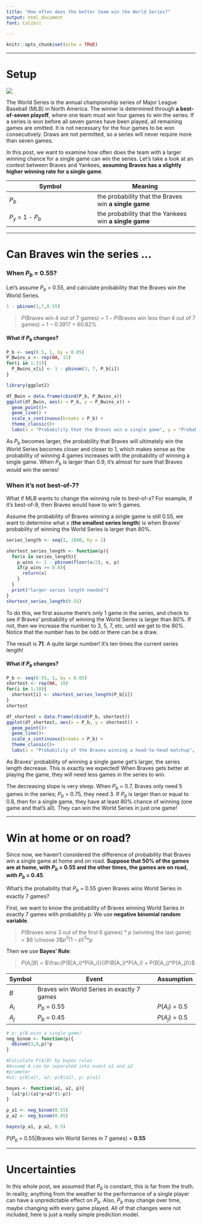 ```yaml
---
title: "How often does the better team win the World Series?"
output: html_document
font: Calibri

---
```


```r
knitr::opts_chunk$set(echo = TRUE)
```

***
# Setup
![](Braves_vs_Yankees.jpg)

  The World Series is the annual championship series of Major League Baseball (MLB) in North America. The winner is determined through __a best-of-seven playoff__, where one team must win four games to win the series. If a series is won before all seven games have been played, all remaining games are omitted. It is not necessary for the four games to be won consecutively. Draws are not permitted, so a series will never require more than seven games.

  In this post, we want to examine how often does the team with a larger winning chance for a single game can win the series. Let's take a look at an contest between Braves and Yankees, __assuming Braves has a slightly higher winning rate for a single game__.
  
  Symbol|Meaning
  ------|-------
  $P_b$ | the probability that the Braves win __a single game__
  $P_y$ = 1 - $P_b$ | the probability that the Yankees win __a single game__

***
# Can Braves win the series ...

### When $P_b$ = 0.55?
Let's assume $P_b$ = 0.55, and calculate probability that the Braves win the World Series.

```r
1 - pbinom(3,7,0.55)
```

> $P$(Braves win 4 out of 7 games)
= $1 - P$(Braves win less than 4 out of 7 games)
= $1 - 0.3917$
= $60.82$%

#### What if $P_b$ changes?
```r
P_b <- seq(0.5, 1, by = 0.05)
P_Bwins_x <- rep(NA, 11)
for(i in 1:11){
  P_Bwins_x[i] <- 1 - pbinom(3, 7, P_b[i])
}
```

```r
library(ggplot2)

df_Bwin = data.frame(cbind(P_b, P_Bwins_x))
ggplot(df_Bwin, aes(x = P_b, y = P_Bwins_x)) + 
  geom_point()+
  geom_line() +
  scale_x_continuous(breaks = P_b) +
  theme_classic()+
  labs(x = "Probability that the Braves win a single game", y = "Probability that Braves win the World Series", title = "Probability that Braves win the World Series")
```

As $P_b$ becomes larger, the probability that Braves will ultimately win the World Series becomes closer and closer to 1, which makes sense as the probability of winning 4 games increases with the probability of winning a single game. When $P_b$ is larger than 0.9, it's almost for sure that Braves would win the series!

### When it's not best-of-7?

What if MLB wants to change the winning rule to best-of-x? For example, if it's best-of-9, then Braves would have to win 5 games.

Assume the probability of Braves winning a single game is still 0.55, we want to determine what x (__the smallest series length__) is when Braves' probability of winning the World Series is larger than 80%.

```r
series_length <- seq(1, 1000, by = 2)

shortest_series_length <- function(p){
  for(x in series_length){
    p_wins <- 1 - pbinom(floor(x/2), x, p)
    if(p_wins >= 0.8){
      return(x)
    }
  }
  print("larger series length needed")
}
shortest_series_length(0.55)
```

To do this, we first assume there's only 1 game in the series, and check to see if Braves' probability of winning the World Series is larger than 80%. If not, then we increase the number to 3, 5, 7, etc. until we get to the 80%. Notice that the number has to be odd or there can be a draw.

The result is __71__. A quite large number! It's ten times the current series length!

#### What if $P_b$ changes?
```r
P_b <- seq(0.55, 1, by = 0.05)
shortest <- rep(NA, 10)
for(i in 1:10){
  shortest[i] <- shortest_series_length(P_b[i])
}
shortest
```

```r
df_shortest = data.frame(cbind(P_b, shortest))
ggplot(df_shortest, aes(x = P_b, y = shortest)) + 
  geom_point()+
  geom_line()+
  scale_x_continuous(breaks = P_b) +
  theme_classic()+
  labs(x = "Probability of the Braves winning a head-to-head matchup", y = "Series length", title = "Shortest series so that the probability Braves wins WS ≥ 0.8")
```

As Braves' probability of winning a single game get's larger, the series length decrease. This is exactly we expected! When Braves gets better at playing the game, they will need less games in the series to win.

The decreasing slope is very steep. When $P_b$ = 0.7, Braves only need 5 games in the series; $P_b$ = 0.75, they need 3. If $P_b$ is larger than or equal to 0.8, then for a single game, they have at least 80% chance of winning (one game and that's all). They can win the World Series in just one game!

***
# Win at home or on road?

Since now, we haven't considered the difference of probability that Braves win a single game at home and on road. __Suppose that 50% of the games are at home, with $P_b$ = 0.55 and the other times, the games are on road, with $P_b$ = 0.45__.

What's the probability that $P_b$ = 0.55 given Braves wins World Series in exactly 7 games? 

First, we want to know the probability of Braves winning World Series in exactly 7 games with probability $p$. We use __negative binomial random variable__.

> $P$(Braves wins 3 out of the first 6 games) * $p$ (winning the last game) = $6 \choose 3$*$p^3$*$(1-p)^3$*$p$

Then we use __Bayes' Rule__:

> $P(A_i | B)$ = $\frac{P(B|A_i)*P(A_i)}{(P(B|A_i)*P(A_i) + P(B|A_j)*P(A_j))}$

Symbol|Event|Assumption
------|------|---------
$B$   | Braves win World Series in exactly 7 games|
$A_i$ | $P_b$ = 0.55|$P(A_i)$ = 0.5
$A_j$ | $P_b$ = 0.45|$P(A_j)$ = 0.5

```r
# p: p(B wins a single game)
neg_binom <- function(p){
  dbinom(3,6,p)*p
}

#Calculate P(A|B) by bayes rules
#Assume A can be seperated into event a1 and a2
#prameter
#a1: p(B|a1), a2: p(B|a2), p: p(a1) 

bayes <- function(a1, a2, p){
  (a1*p)/(a1*p+a2*(1-p))
}
```

```r
p_a1 <- neg_binom(0.55)
p_a2 <- neg_binom(0.45)

bayes(p_a1, p_a2, 0.5)
```
$P$($P_b$ = 0.55|Braves win World Series in 7 games) = __0.55__

***
# Uncertainties
  In this whole post, we assumed that $P_b$ is constant, this is far from the truth. In reality, anything from the weather to the performance of a single player can have a unpredictable effect on $P_b$. Also, $P_b$ may change over time, maybe changing with every game played. All of that changes were not included, here is just a really simple prediction model.